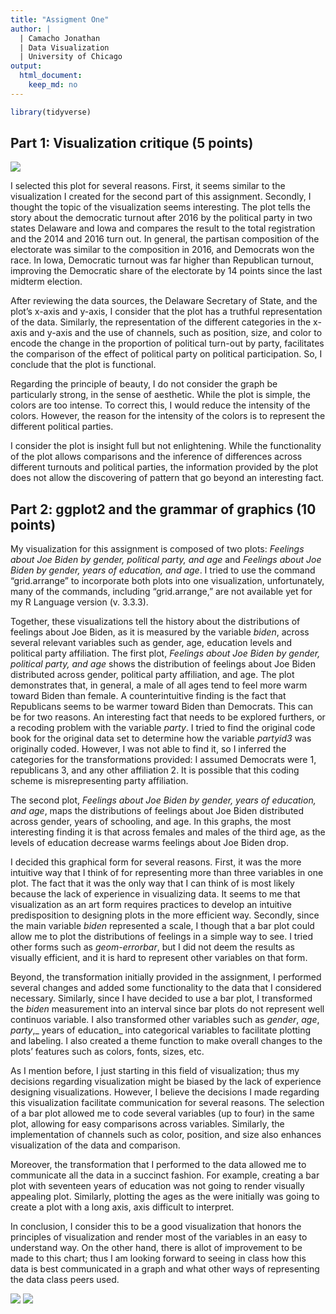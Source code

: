 ```yaml
---
title: "Assigment One"
author: |
  | Camacho Jonathan
  | Data Visualization
  | University of Chicago
output:
  html_document: 
    keep_md: no
---
```


```r
library(tidyverse)
```


## Part 1: Visualization critique (5 points)

![](./graphics/screenshot.png)

I selected this plot for several reasons. First, it seems similar to the visualization I created for the second part of this assignment. Secondly, I thought the topic of the visualization seems interesting. The plot tells the story about the democratic turnout after 2016 by the political party in two states Delaware and Iowa and compares the result to the total registration and the 2014 and 2016 turn out. In general, the partisan composition of the electorate was similar to the composition in 2016, and Democrats won the race. In Iowa, Democratic turnout was far higher than Republican turnout, improving the Democratic share of the electorate by 14 points since the last midterm election.

After reviewing the data sources, the Delaware Secretary of State, and the plot's x-axis and y-axis, I consider that the plot has a truthful representation of the data. Similarly, the representation of the different categories in the x-axis and y-axis and the use of channels, such as position, size, and color to encode the change in the proportion of political turn-out by party, facilitates the comparison of the effect of political party on political participation. So, I conclude that the plot is functional.

Regarding the principle of beauty, I do not consider the graph be particularly strong, in the sense of aesthetic. While the plot is simple, the colors are too intense.  To correct this, I would reduce the intensity of the colors. However, the reason for the intensity of the colors is to represent the different political parties. 

I consider the plot is insight full but not enlightening. While the functionality of the plot allows comparisons and the inference of differences across different turnouts and political parties, the information provided by the plot does not allow the discovering of pattern that go beyond an interesting fact.   



## Part 2: ggplot2 and the grammar of graphics (10 points)

  My visualization for this assignment is composed of two plots: _Feelings about Joe Biden by gender, political party, and age_ and _Feelings about Joe Biden by gender, years of education, and age_. I tried to use the command “grid.arrange” to incorporate both plots into one visualization, unfortunately, many of the commands, including “grid.arrange,” are not available yet for my R Language version (v. 3.3.3). 
  
Together, these visualizations tell the history about the distributions of feelings about Joe Biden, as it is measured by the variable _biden_, across several relevant variables such as gender, age, education levels and political party affiliation.
The first plot, _Feelings about Joe Biden by gender, political party, and age_ shows the distribution of feelings about Joe Biden distributed across gender, political party affiliation, and age. The plot demonstrates that, in general, a male of all ages tend to feel more warm toward Biden than female. A counterintuitive finding is the fact that Republicans seems to be warmer toward Biden than Democrats. This can be for two reasons. An interesting fact that needs to be explored furthers, or a recoding problem with the variable _party_. I tried to find the original code book for the original data set to determine how the variable _partyid3_ was originally coded. However, I was not able to find it, so I inferred the categories for the transformations provided: I assumed Democrats were 1, republicans 3, and any other affiliation 2. It is possible that this coding scheme is misrepresenting party affiliation.

The second plot, _Feelings about Joe Biden by gender, years of education, and age_, maps the distributions of feelings about Joe Biden distributed across gender, years of schooling, and age. In this graphs, the most interesting finding it is that across females and males of the third age, as the levels of education decrease warms feelings about Joe Biden drop. 

I decided this graphical form for several reasons. First, it was the more intuitive way that I think of for representing more than three variables in one plot. The fact that it was the only way that I can think of is most likely because the lack of experience in visualizing data. It seems to me that visualization as an art form requires practices to develop an intuitive predisposition to designing plots in the more efficient way. Secondly, since the main variable _biden_ represented a scale, I though that a bar plot could allow me to plot the distributions of feelings in a simple way to see. I tried other forms such as _geom-errorbar_, but I did not deem the results as visually efficient, and it is hard to represent other variables on that form.

  
Beyond, the transformation initially provided in the assignment, I performed several changes and added some functionality to the data that I considered necessary. Similarly, since I have decided to use a bar plot, I transformed the _biden_ measurement into an interval since bar plots do not represent well continuos variable. I also transformed other variables such as _gender_, _age_, _party_,_ years of education_ into categorical variables to facilitate plotting and labeling. I also created a theme function to make overall changes to the plots’ features such as colors, fonts, sizes, etc. 
  
As I mention before, I just starting in this field of visualization; thus my decisions regarding visualization might be biased by the lack of experience designing visualizations. However, I believe the decisions I made regarding this visualization facilitate communication for several reasons. The selection of a bar plot allowed me to code several variables (up to four) in the same plot, allowing for easy comparisons across variables. Similarly, the implementation of channels such as color, position, and size also enhances visualization of the data and comparison. 
  
Moreover, the transformation that I performed to the data allowed me to communicate all the data in a succinct fashion. For example, creating a bar plot with seventeen years of education was not going to render visually appealing plot. Similarly, plotting the ages as the were initially was going to create a plot with a long axis, axis difficult to interpret. 
  
In conclusion, I consider this to be a good visualization that honors the principles of visualization and render most of the variables in an easy to understand way. On the other hand, there is allot of improvement to be made to this chart; thus I am looking forward to seeing in class how this data is best communicated in a graph and what other ways of representing the data class peers used.


![](./graphics/by_party.png)
![](./graphics/by_educ_years.png)